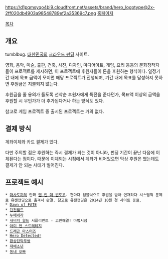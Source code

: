 https://d1pqmsyqo4bi9.cloudfront.net/assets/brand/hero_logotype@2x-2ff020db4903a98548789ef2a35369c7.png
[https://tumblbug.com/ 홈페이지]

[[목차]]
== 개요 ==
tumblbug. [[대한민국]]의 [[크라우드 펀딩]] 사이트.

영화, 음악, 미술, 출판, 건축, 사진, 디자인, 미디어아트, 게임, 요리 등등의 문화창작자들이 프로젝트를 제시하면, 이 프로젝트에 후원자들이 돈을 후원하는 형식이다. 일정기간 내에 목표 금액이 모이면 해당 프로젝트가 진행되며, 기간 내에 목표를 달성하지 못하면 후원금은 지불되지 않는다.

후원금을 줄 용의가 들도록 선착순 후원자에게 특전을 준다던가, 목표액 이상의 금액을 후원할 시 무언가가 더 추가된다거나 하는 방식도 있다.

참고로 게임 프로젝트 중 출시된 프로젝트는 거의 없다.

== 결제 방식 ==
계좌이체와 카드 결제가 있다.

다만 주의할 점은 후원하는 즉시 결제가 되는 것이 아니라, 펀딩 기간이 끝난 다음에 이체된다는 점이다. 때문에 이체되는 시점에서 계좌가 비어있으면 막상 후원은 했는데도 결제가 안 되는 사태가 벌어진다.

== 프로젝트 예시 ==
 * [[마사토끼]]의 만화 [[맨 인 더 윈도우]]. 편마다 텀블벅으로 후원을 받아 연재하다 시스템적 문제로 유캔펀딩으로 옮겨서 완결. 참고로 유캔펀딩은 2014년 10월 경 사이트 종료.
 * [[Dawn of FATE]]
 * [[던전월드]]
 * [[누메네라]]
 * [[새비지 월드]] 서플리먼트 - 고민해결! 마법서점
 * [[아미 앤 스트레테지]]
 * [[드래곤 마스터즈]]
 * [[Hero Detected!]]
 * [[환상탄막무쌍]]
 * [[재배소년]]
 * [[동네 오빠]]
